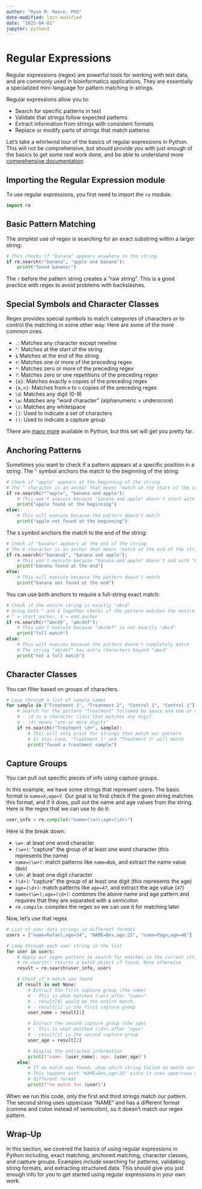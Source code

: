 ```yaml
---
author: "Ryan M. Moore, PhD"
date-modified: last-modified
date: "2025-04-01"
jupyter: python3
---
```


# Regular Expressions {#sec-regex}

Regular expressions (regex) are powerful tools for working with text data, and are commonly used in bioinformatics applications. They are essentially a specialized mini-language for pattern matching in strings.

Regular expressions allow you to:

- Search for specific patterns in text
- Validate that strings follow expected patterns
- Extract information from strings with consistent formats
- Replace or modify parts of strings that match patterns

Let's take a whirlwind tour of the basics of regular expressions in Python. This will not be comprehensive, but should provide you with just enough of the basics to get some real work done, and be able to understand more [comprehensive documentation](https://www.regular-expressions.info/).

## Importing the Regular Expression module

To use regular expressions, you first need to import the `re` module.

```python
import re
```

## Basic Pattern Matching

The simplest use of regex is searching for an exact substring within a larger string:

```python
# This checks if "banana" appears anywhere in the string
if re.search(r"banana", "apple and banana"):
    print("found banana!")
```

The `r` before the pattern string creates a "raw string". This is a good practice with regex to avoid problems with backslashes.

## Special Symbols and Character Classes

Regex provides special symbols to match categories of characters or to control the matching in some other way. Here are some of the more common ones.

- `.`: Matches any character except newline
- `^`: Matches at the start of the string
- `$` Matches at the end of the string
- `+`: Matches one or more of the preceding regex
- `*`: Matches zero or more of the preceding regex
- `?`: Matches zero or one repetitions of the preceding regex
- `{m}`: Matches exactly `m` copies of the preceding regex
- `{m,n}`: Matches from `m` to `n` copies of the preceding regex
- `\d`: Matches any digit (0-9)
- `\w`: Matches any "word character" (alphanumeric + underscore)
- `\s`: Matches any whitespace
- `[]`: Used to indicate a set of characters
- `()`: Used to indicate a capture group

There are [many more](https://docs.python.org/3/library/re.html#regular-expression-syntax) available in Python, but this set will get you pretty far.

## Anchoring Patterns

Sometimes you want to check if a pattern appears at a specific position in a string. The `^` symbol anchors the match to the beginning of the string:

```python
# Check if "apple" appears at the beginning of the string
# The ^ character is an anchor that means "match at the start of the string"
if re.search(r"^apple", "banana and apple"):
    # This won't execute because "banana and apple" doesn't start with "apple"
    print("apple found at the beginning")
else:
    # This will execute because the pattern doesn't match
    print("apple not found at the beginning")
```

The `$` symbol anchors the match to the end of the string:

```python
# Check if "banana" appears at the end of the string
# The $ character is an anchor that means "match at the end of the string"
if re.search(r"banana$", "banana and apple"):
    # This won't execute because "banana and apple" doesn't end with "banana"
    print("banana found at the end")
else:
    # This will execute because the pattern doesn't match
    print("banana not found at the end")
```

You can use both anchors to require a full-string exact match:

```python
# Check if the entire string is exactly "abcd"
# Using both ^ and $ together checks if the pattern matches the entire string
# ^ = start anchor, $ = end anchor
if re.search(r"^abcd$", "abcdef"):
    # This won't execute because "abcdef" is not exactly "abcd"
    print("full match")
else:
    # This will execute because the pattern doesn't completely match
    # The string "abcdef" has extra characters beyond "abcd"
    print("not a full match")
```

## Character Classes

You can filter based on groups of characters.

```python
# Loop through a list of sample names
for sample in ["Treatment 1", "Treatment 2", "Control 1", "Control 2"]:
    # Search for the pattern "Treatment" followed by space and one or more digits
    # - \d is a character class that matches any digit
    # - \d+ means "one or more digits"
    if re.search(r"Treatment \d+", sample):
        # This will only print for strings that match our pattern
        # In this case, "Treatment 1" and "Treatment 2" will match
        print("found a treatment sample")
```

## Capture Groups

You can pull out specific pieces of info using capture groups.

In this example, we have some strings that represent users. The basic format is `name=X;age=Y`. Our goal is to first check if the given string matches this format, and if it does, pull out the name and age values from the string. Here is the regex that we can use to do it:

```python
user_info = re.compile(r"name=(\w+);age=(\d+)")
```

Here is the break down:

- `\w+`: at least one word character
- `(\w+)`: "capture" the group of at least one word character (this represents the name)
- `name=(\w+)`: match patterns like `name=Bob`, and extract the name value (`Bob`)
- `\d+`: at least one digit character
- `(\d+)`: "capture" the group of at least one digit (this represents the age)
- `age=(\d+)`: match patterns like `age=47`, and extract the age value (`47`)
- `name=(\w+);age=(\d+)`: combines the above name and age pattern and requires that they are separated with a semicolon
- `re.compile`: compiles the regex so we can use it for matching later

Now, let's use that regex.

```python
# List of user data strings in different formats
users = ["name=Rafael;age=34", "NAME=Dev,age:25", "name=Page;age=46"]

# Loop through each user string in the list
for user in users:
    # Apply our regex pattern to search for matches in the current string
    # re.search() returns a match object if found, None otherwise
    result = re.search(user_info, user)

    # Check if a match was found
    if result is not None:
        # Extract the first capture group (the name)
        # - This is what matched (\w+) after "name="
        # - result[0] would be the entire match,
        # - result[1] is the first capture group
        user_name = result[1]

        # Extract the second capture group (the age)
        # - This is what matched (\d+) after "age="
        # - result[2] is the second capture group
        user_age = result[2]

        # Display the extracted information
        print(f"name: {user_name}; age: {user_age}")
    else:
        # If no match was found, show which string failed to match our pattern
        # This happens with "NAME=Dev,age:25" since it uses uppercase and
        # different format
        print(f"no match for {user}")
```

When we run this code, only the first and third strings match our pattern. The second string uses uppercase "NAME" and has a different format (comma and colon instead of semicolon), so it doesn't match our regex pattern.

## Wrap-Up

In this section, we covered the basics of using regular expressions in Python including, exact matching, anchored matching, character classes, and capture groups. Examples include searching for patterns, validating string formats, and extracting structured data. This should give you just enough info for you to get started using regular expressions in your own work.
